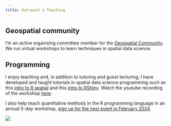 ```yaml
---
title: Outreach & Teaching
---
```


## Geospatial community

I'm an active organising committee member for the [Geospatial Community](https://brisbane-geocommunity.netlify.app/). We run virtual workshops to learn techniques in spatial data science.

## Programming

I enjoy teaching and, in addition to tutoring and guest lecturing, I have developed and taught tutorials in spatial data science programming such as this [intro to R spatial](https://cabuelow.quarto.pub/r-for-mapping-and-more/) and this [intro to RShiny](https://github.com/cabuelow/intro-rshiny-mapping#readme). Watch the youtube recording of the workshop [here](https://www.youtube.com/watch?v=aBoQ0rcY_NU&t=2152s).

I also help teach quantitative methods in the R programming language in an annual 5-day workshop, [sign up for the next event in February 2024](https://smp.uq.edu.au/events).

![](r-workshop.png)